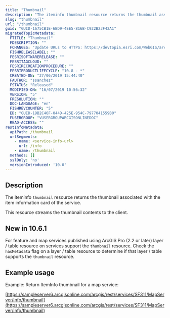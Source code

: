 ```yaml
---
title: "Thumbnail"
description: "The iteminfo thumbnail resource returns the thumbnail associated with the item information card of the service."
slug: "thumbnail"
url: "/thumbnail"
guid: "GUID-1675CB1E-6BD9-4EE5-816B-C922B23F42A1"
migratedTopicMetadata:
  FTITLE: "Thumbnail"
  FDESCRIPTION: ""
  FCHANGES: "Update URLs to HTTPS: https://devtopia.esri.com/WebGIS/arcgis-rest-api-documentation/issues/181"
  FISHRELEASELABEL: ""
  FESRISOFTWARERELEASE: ""
  FESRITAGCLOUD: ""
  FESRIRECREATIONPROCEDURE: ""
  FESRIPRODUCTLIFECYCLE: "10.8 - *"
  CREATED-ON: "27/06/2019 15:44:40"
  FAUTHOR: "ssanchez"
  FSTATUS: "Released"
  MODIFIED-ON: "16/07/2019 10:56:32"
  VERSION: "5"
  FRESOLUTION: ""
  DOC-LANGUAGE: "en"
  FISHREVCOUNTER: "5"
  ED: "GUID-19B2C46F-044D-425E-954C-7977041559B0"
  FUSERGROUP: "VUSERGROUPARCGISONLINEDOC"
  READ-ACCESS: ""
restInfoMetadata:
  apiPath: /thumbnail
  urlSegments:
    - name: <service-info-url>
      url: /info
    - name: /thumbnail
  methods: []
  sslOnly: 'no'
  versionIntroduced: '10.0'
---
```


## Description

The iteminfo `thumbnail`  resource returns the thumbnail associated with the item information card of the service.

This resource streams the thumbnail contents to the client.

## New in 10.6.1

For feature and map services published using ArcGIS Pro (2.2 or later) layer / table resource on services support the `thumbnail`  resource. Check the `hasMetadata`  flag on a layer / table resource to determine if that layer / table supports the `thumbnail`  resource.

## Example usage

Example: Return ItemInfo thumbnail for a map service:

[https://sampleserver6.arcgisonline.com/arcgis/rest/services/SF311/MapServer/info/thumbnail](https://sampleserver6.arcgisonline.com/arcgis/rest/services/SF311/MapServer/info/thumbnail)
